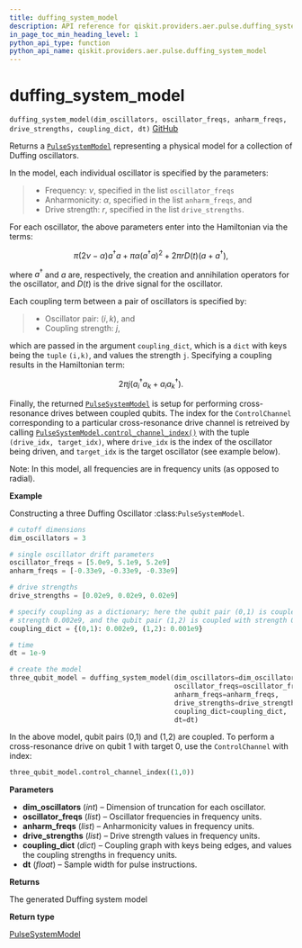 ```yaml
---
title: duffing_system_model
description: API reference for qiskit.providers.aer.pulse.duffing_system_model
in_page_toc_min_heading_level: 1
python_api_type: function
python_api_name: qiskit.providers.aer.pulse.duffing_system_model
---
```


# duffing\_system\_model

<span id="qiskit.providers.aer.pulse.duffing_system_model" />

`duffing_system_model(dim_oscillators, oscillator_freqs, anharm_freqs, drive_strengths, coupling_dict, dt)` [GitHub](https://github.com/qiskit/qiskit-aer/tree/stable/0.5/qiskit/providers/aer/pulse/duffing_model_generators.py "view source code")

Returns a [`PulseSystemModel`](qiskit.providers.aer.pulse.PulseSystemModel "qiskit.providers.aer.pulse.PulseSystemModel") representing a physical model for a collection of Duffing oscillators.

In the model, each individual oscillator is specified by the parameters:

> *   Frequency: $\nu$, specified in the list `oscillator_freqs`
> *   Anharmonicity: $\alpha$, specified in the list `anharm_freqs`, and
> *   Drive strength: $r$, specified in the list `drive_strengths`.

For each oscillator, the above parameters enter into the Hamiltonian via the terms:

$$
\pi(2 \nu - \alpha)a^\dagger a +
\pi \alpha (a^\dagger a)^2 + 2 \pi r D(t) (a + a^\dagger),
$$

where $a^\dagger$ and $a$ are, respectively, the creation and annihilation operators for the oscillator, and $D(t)$ is the drive signal for the oscillator.

Each coupling term between a pair of oscillators is specified by:

> *   Oscillator pair: $(i,k)$, and
> *   Coupling strength: $j$,

which are passed in the argument `coupling_dict`, which is a `dict` with keys being the `tuple` `(i,k)`, and values the strength `j`. Specifying a coupling results in the Hamiltonian term:

$$
2 \pi j (a_i^\dagger a_k + a_i a_k^\dagger).
$$

Finally, the returned [`PulseSystemModel`](qiskit.providers.aer.pulse.PulseSystemModel "qiskit.providers.aer.pulse.PulseSystemModel") is setup for performing cross-resonance drives between coupled qubits. The index for the `ControlChannel` corresponding to a particular cross-resonance drive channel is retreived by calling [`PulseSystemModel.control_channel_index()`](qiskit.providers.aer.pulse.PulseSystemModel#control_channel_index "qiskit.providers.aer.pulse.PulseSystemModel.control_channel_index") with the tuple `(drive_idx, target_idx)`, where `drive_idx` is the index of the oscillator being driven, and `target_idx` is the target oscillator (see example below).

Note: In this model, all frequencies are in frequency units (as opposed to radial).

**Example**

Constructing a three Duffing Oscillator :class:`PulseSystemModel`.

```python
# cutoff dimensions
dim_oscillators = 3

# single oscillator drift parameters
oscillator_freqs = [5.0e9, 5.1e9, 5.2e9]
anharm_freqs = [-0.33e9, -0.33e9, -0.33e9]

# drive strengths
drive_strengths = [0.02e9, 0.02e9, 0.02e9]

# specify coupling as a dictionary; here the qubit pair (0,1) is coupled with
# strength 0.002e9, and the qubit pair (1,2) is coupled with strength 0.001e9
coupling_dict = {(0,1): 0.002e9, (1,2): 0.001e9}

# time
dt = 1e-9

# create the model
three_qubit_model = duffing_system_model(dim_oscillators=dim_oscillators,
                                         oscillator_freqs=oscillator_freqs,
                                         anharm_freqs=anharm_freqs,
                                         drive_strengths=drive_strengths,
                                         coupling_dict=coupling_dict,
                                         dt=dt)
```

In the above model, qubit pairs (0,1) and (1,2) are coupled. To perform a cross-resonance drive on qubit 1 with target 0, use the `ControlChannel` with index:

```python
three_qubit_model.control_channel_index((1,0))
```

**Parameters**

*   **dim\_oscillators** (*int*) – Dimension of truncation for each oscillator.
*   **oscillator\_freqs** (*list*) – Oscillator frequencies in frequency units.
*   **anharm\_freqs** (*list*) – Anharmonicity values in frequency units.
*   **drive\_strengths** (*list*) – Drive strength values in frequency units.
*   **coupling\_dict** (*dict*) – Coupling graph with keys being edges, and values the coupling strengths in frequency units.
*   **dt** (*float*) – Sample width for pulse instructions.

**Returns**

The generated Duffing system model

**Return type**

[PulseSystemModel](qiskit.providers.aer.pulse.PulseSystemModel "qiskit.providers.aer.pulse.PulseSystemModel")

